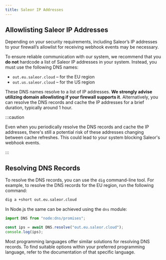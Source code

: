 ```yaml
---
title: Saleor IP Addresses
---
```


## Allowlisting Saleor IP Addresses

Depending on your security requirements, including Saleor’s IP addresses to your firewall’s allowlist for receiving webhook events may be necessary.

To ensure reliable communication with our system, we recommend that you **do not** hardcode a list of Saleor IP addresses in your system. Instead, you must use the following DNS names:

- `out.eu.saleor.cloud` – for the EU region
- `out.us.saleor.cloud` – for the US region

These DNS names resolve to a list of IP addresses. **We strongly advise utilizing domain allowlisting if your firewall supports it**. Alternatively, you can resolve the DNS records and cache the IP addresses for a brief duration, typically around 1 hour.

:::caution

Even when you periodically resolve the DNS records and cache the IP addresses, there's still a potential risk of these addresses changing between cache refreshes. This could lead to your system blocking Saleor's webhook events.

:::

## Resolving DNS Records

To resolve the DNS records, you can use the `dig` command-line tool. For example, to resolve the DNS records for the EU region, run the following command:

```bash
dig a +short out.eu.saleor.cloud
```

In Node.js the same can be achieved using the `dns` module:

```ts
import DNS from "node:dns/promises";

const ips = await DNS.resolve("out.eu.saleor.cloud");
console.log(ips);
```

Most programming languages offer similar solutions for resolving DNS records. To find suitable options within your preferred programming language, refer to the documentation of that specific language.
